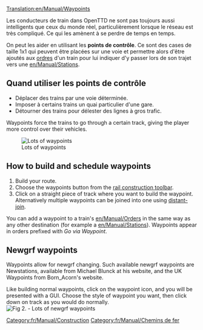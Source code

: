 [[Translation:en/Manual/Waypoints]]
{{fr/Traduction|en/Manual/Waypoints|10}}

<!-- this is not tutorial/walkthrough category member -->
Les conducteurs de train dans OpenTTD ne sont pas toujours aussi intelligents que ceux du monde réel, particulièrement lorsque le réseau est très compliqué.  Ce qui les amènent à se perdre de temps en temps.  

On peut les aider en utilisant les '''points de contrôle'''. Ce sont des cases de taille 1x1 qui peuvent être placées sur une voie et permettre alors d'être ajoutés aux [[fr/Manual/Ordres|ordres]] d'un train pour lui indiquer d'y passer lors de son trajet vers une [[en/Manual/Stations]].
==Quand utiliser les points de contrôle==

* Déplacer des trains par une voie déterminée.
* Imposer à certains trains un quai particulier d'une gare.
* Détourner des trains pour délester des lignes à gros trafic.

Waypoints force the trains to go through a certain track, giving the player more control over their vehicles.

[[File:en/Manual/Checkpoints.png|center|frame|Lots of waypoints]]

==How to build and schedule waypoints==

# Build your route.
# Choose the waypoints button from the [[en/Manual/Railway construction#railway-construction-toolbar|rail construction toolbar]].
# Click on a straight piece of track where you want to build the waypoint. Alternatively multiple waypoints can be joined into one using [[en/Archive/Manual/Settings/Distant-join stations|distant-join]].

You can add a waypoint to a train's [[en/Manual/Orders]] in the same way as any other destination (for example a [[en/Manual/Stations]]). Waypoints appear in orders prefixed with ''Go via Waypoint''.

== Newgrf waypoints ==
Waypoints allow for newgrf changing. Such available newgrf waypoints are Newstations, available from Michael Blunck at his website, and the UK Waypoints from Born_Acorn's website.

Like building normal waypoints, click on the waypoint icon, and you will be presented with a GUI. Choose the style of waypoint you want, then click down on track as you would do normally.
[[File:en/Manual/Newgrfwayp.png|center|frame|Fig 2. - Lots of newgrf waypoints]]

[[Category:fr/Manual/Construction]]
[[Category:fr/Manual/Chemins de fer]]